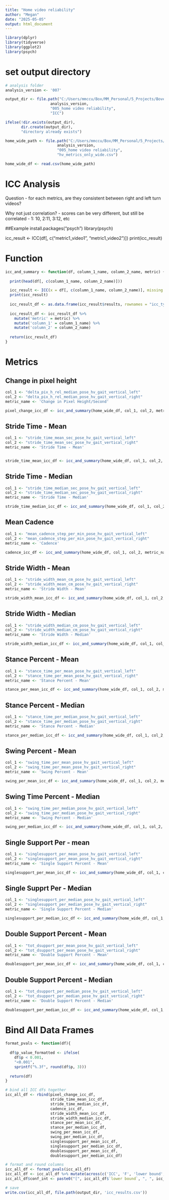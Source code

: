 ```yaml
---
title: "Home video reliability"
author: "Megan"
date: "2025-05-05"
output: html_document
---
```


```r
library(dplyr)
library(tidyverse)
library(ggplot2)
library(psych)
```

# set output directory 
```r
# analysis folder 
analysis_version <- '007'
```

```r
output_dir <- file.path("C:/Users/mmccu/Box/MM_Personal/5_Projects/BoveLab/3_Data_and_Code/gait_bw_zeno_home_analysis",
                    analysis_version, 
                    "005_home video reliability",
                    "ICC")

ifelse(!dir.exists(output_dir), 
       dir.create(output_dir), 
       "directory already exists") 
```

```r
home_wide_path <- file.path("C:/Users/mmccu/Box/MM_Personal/5_Projects/BoveLab/3_Data_and_Code/gait_bw_zeno_home_analysis",
                       analysis_version, 
                       "005_home video reliability", 
                       "hv_metrics_only_wide.csv")

home_wide_df <- read.csv(home_wide_path)
```

# ICC Analysis 
Question - for each metrics, are they consistent between right and left turn videos? 

Why not just correlation? - scores can be very different, but still be correlated - 1: 10, 2:11, 3:12, etc 


##Example 
install.packages("psych")
library(psych)

icc_result <- ICC(df[, c("metric1_video1", "metric1_video2")])
print(icc_result)

# Function  

```r
icc_and_summary <- function(df, column_1_name, column_2_name, metric) {
  
  print(head(df[, c(column_1_name, column_2_name)]))

  icc_result <- ICC(x = df[, c(column_1_name, column_2_name)], missing = TRUE)
  print(icc_result)
  
  icc_result_df <- as.data.frame(icc_result$results, rownames = "icc_type")
  
  icc_result_df <- icc_result_df %>% 
    mutate('metric' = metric) %>% 
    mutate('column_1' = column_1_name) %>% 
    mutate('column_2' = column_2_name)
  
  return(icc_result_df)
}
```

# Metrics
## Change in pixel height
```r
col_1 <- "delta_pix_h_rel_median_pose_hv_gait_vertical_left"
col_2 <- "delta_pix_h_rel_median_pose_hv_gait_vertical_right"
metric_name <- 'Change in Pixel Height/Second'

pixel_change_icc_df <- icc_and_summary(home_wide_df, col_1, col_2, metric_name)
```

## Stride Time - Mean
```r
col_1 <- "stride_time_mean_sec_pose_hv_gait_vertical_left"
col_2 <- "stride_time_mean_sec_pose_hv_gait_vertical_right"
metric_name <- 'Stride Time - Mean'


stride_time_mean_icc_df <- icc_and_summary(home_wide_df, col_1, col_2, metric_name)

```
## Stride Time - Median
```r
col_1 <- "stride_time_median_sec_pose_hv_gait_vertical_left"
col_2 <- "stride_time_median_sec_pose_hv_gait_vertical_right"
metric_name <- 'Stride Time - Median'

stride_time_median_icc_df <- icc_and_summary(home_wide_df, col_1, col_2, metric_name)

```
## Mean Cadence
```r
col_1 <- "mean_cadence_step_per_min_pose_hv_gait_vertical_left"
col_2 <- "mean_cadence_step_per_min_pose_hv_gait_vertical_right"
metric_name <- 'Cadence'

cadence_icc_df <- icc_and_summary(home_wide_df, col_1, col_2, metric_name)
```
## Stride Width - Mean  
```r
col_1 <- "stride_width_mean_cm_pose_hv_gait_vertical_left"
col_2 <- "stride_width_mean_cm_pose_hv_gait_vertical_right"
metric_name <- 'Stride Width - Mean'

stride_width_mean_icc_df <- icc_and_summary(home_wide_df, col_1, col_2, metric_name)
```

## Stride Width - Median 
```r
col_1 <- "stride_width_median_cm_pose_hv_gait_vertical_left"
col_2 <- "stride_width_median_cm_pose_hv_gait_vertical_right"
metric_name <- 'Stride Width - Median'

stride_width_median_icc_df <- icc_and_summary(home_wide_df, col_1, col_2, metric_name)
```
## Stance Percent - Mean 
```r
col_1 <- "stance_time_per_mean_pose_hv_gait_vertical_left"
col_2 <- "stance_time_per_mean_pose_hv_gait_vertical_right"
metric_name <- 'Stance Percent - Mean'

stance_per_mean_icc_df <- icc_and_summary(home_wide_df, col_1, col_2, metric_name)
```
## Stance Percent - Median
```r
col_1 <- "stance_time_per_median_pose_hv_gait_vertical_left"
col_2 <- "stance_time_per_median_pose_hv_gait_vertical_right"
metric_name <- 'Stance Percent - Median'

stance_per_median_icc_df <- icc_and_summary(home_wide_df, col_1, col_2, metric_name)
```


## Swing Percent - Mean 
```r
col_1 <- "swing_time_per_mean_pose_hv_gait_vertical_left"
col_2 <- "swing_time_per_mean_pose_hv_gait_vertical_right"
metric_name <- 'Swing Percent - Mean'

swing_per_mean_icc_df <- icc_and_summary(home_wide_df, col_1, col_2, metric_name)

```

## Swing Time Percent - Median
```r
col_1 <- "swing_time_per_median_pose_hv_gait_vertical_left"
col_2 <- "swing_time_per_median_pose_hv_gait_vertical_right"
metric_name <- 'Swing Percent - Median'

swing_per_median_icc_df <- icc_and_summary(home_wide_df, col_1, col_2, metric_name)

```
## Single Support Per - mean 

```r
col_1 <- "singlesupport_per_mean_pose_hv_gait_vertical_left"
col_2 <- "singlesupport_per_mean_pose_hv_gait_vertical_right"
metric_name <- 'Single Support Percent - Mean'

singlesupport_per_mean_icc_df <- icc_and_summary(home_wide_df, col_1, col_2, metric_name)
```
## Single Supprt Per - Median 
```r
col_1 <- "singlesupport_per_median_pose_hv_gait_vertical_left"
col_2 <- "singlesupport_per_median_pose_hv_gait_vertical_right"
metric_name <- 'Single Support Percent - Median'

singlesupport_per_median_icc_df <- icc_and_summary(home_wide_df, col_1, col_2, metric_name)
```

## Double Support Percent - Mean 
```r
col_1 <- "tot_dsupport_per_mean_pose_hv_gait_vertical_left"
col_2 <- "tot_dsupport_per_mean_pose_hv_gait_vertical_right"
metric_name <- 'Double Support Percent - Mean'

doublesupport_per_mean_icc_df <- icc_and_summary(home_wide_df, col_1, col_2, metric_name)

```
## Double Support Percent - Median 
```r
col_1 <- "tot_dsupport_per_median_pose_hv_gait_vertical_left"
col_2 <- "tot_dsupport_per_median_pose_hv_gait_vertical_right"
metric_name <- 'Double Support Percent - Median'

doublesupport_per_median_icc_df <- icc_and_summary(home_wide_df, col_1, col_2, metric_name)

```



# Bind All Data Frames
```r
format_pvals <- function(df){
  
  df$p_value_formatted <- ifelse(
    df$p < 0.001, 
    "<0.001",
    sprintf("%.3f", round(df$p, 3)))
  
  return(df)
}
```


```r
# bind all ICC dfs together 
icc_all_df <- rbind(pixel_change_icc_df, 
                    stride_time_mean_icc_df,
                    stride_time_median_icc_df,
                    cadence_icc_df,
                    stride_width_mean_icc_df,
                    stride_width_median_icc_df,
                    stance_per_mean_icc_df,
                    stance_per_median_icc_df,
                    swing_per_mean_icc_df,
                    swing_per_median_icc_df, 
                    singlesupport_per_mean_icc_df,
                    singlesupport_per_median_icc_df,
                    doublesupport_per_mean_icc_df,
                    doublesupport_per_median_icc_df) 

# format and round columns 
icc_all_df <- format_pvals(icc_all_df)
icc_all_df <- icc_all_df %>% mutate(across(c('ICC', 'F', 'lower bound', 'upper bound'), \(x) round(x, 2)))
icc_all_df$conf_int <- paste0("[", icc_all_df$`lower bound`, ", ", icc_all_df$`upper bound`, "]")

```

```r
# save 
write.csv(icc_all_df, file.path(output_dir, 'icc_results.csv'))
```




